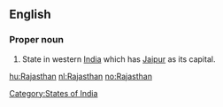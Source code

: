 ==English==
{{wikipedia}}

===Proper noun===
{{infl|en|proper noun}}

# State in western [[India]] which has [[Jaipur]] as its capital.

[[Category:States of India]]

[[hu:Rajasthan]]
[[nl:Rajasthan]]
[[no:Rajasthan]]